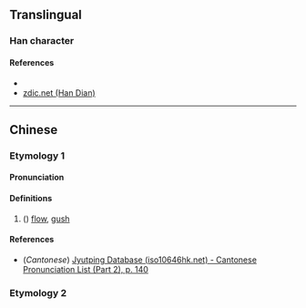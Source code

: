 {{character info/new}}
==Translingual==

===Han character===
{{Han char|rn=85|rad=水|as=08|sn=11|four=31114|canj=EYPN,EYPU|ids=⿰氵虎}}

====References====
* {{Han ref|kx=0632.040|dkj=17689|hdz=31648.030|uh=6DF2|ud=28146|bh=D641|bd=54849}}
* [http://www.zdic.net/z/1d/js/6DF2.htm zdic.net (Han Dian)]

----

==Chinese==
{{zh-forms}}

===Etymology 1===
====Pronunciation====
{{zh-pron
|m=biāo
|c=piu4
|mc=y
|oc=y
|ma=
|cat=v
}}

====Definitions====
{{zh-hanzi}}

# ({{zh-only|淲淲}}) [[flow]], [[gush]]

====References====
* (''Cantonese'') [http://www.iso10646hk.net/jp/document/download.jsp Jyutping Database (iso10646hk.net) - Cantonese Pronunciation List (Part 2), p. 140]

===Etymology 2===
{{zh-see|滸|v}}